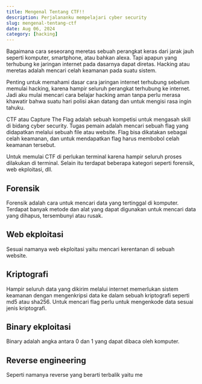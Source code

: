```yaml
---
title: Mengenal Tentang CTF!!
description: Perjalananku mempelajari cyber security
slug: mengenal-tentang-ctf
date: Aug 06, 2024
category: [hacking]
---
```


Bagaimana cara seseorang meretas sebuah perangkat keras dari jarak jauh seperti komputer, smartphone, atau 
bahkan alexa. Tapi apapun yang terhubung ke jaringan internet pada dasarnya dapat diretas. Hacking atau meretas
adalah mencari celah keamanan pada suatu sistem.

Penting untuk memahami dasar cara jaringan internet terhubung sebelum memulai hacking, karena hampir seluruh
perangkat terhubung ke internet. Jadi aku mulai mencari cara belajar hacking aman tanpa perlu merasa khawatir bahwa 
suatu hari polisi akan datang dan untuk mengisi rasa ingin tahuku.

CTF atau Capture The Flag adalah sebuah kompetisi untuk mengasah skill di bidang cyber security. Tugas pemain
adalah mencari sebuah flag yang didapatkan melalui sebuah file atau website. Flag bisa dikatakan sebagai celah
keamanan, dan untuk mendapatkan flag harus membobol celah keamanan tersebut.

Untuk memulai CTF di perlukan terminal karena hampir seluruh proses dilakukan di terminal. Selain itu terdapat
beberapa kategori seperti forensik, web ekploitasi, dll.

## Forensik 
Forensik adalah cara untuk mencari data yang tertinggal di komputer. Terdapat banyak metode dan alat yang dapat
digunakan untuk mencari data yang dihapus, tersembunyi atau rusak.

## Web ekploitasi
Sesuai namanya web ekploitasi yaitu mencari kerentanan di sebuah website.

## Kriptografi
Hampir seluruh data yang dikirim melalui internet memerlukan sistem keamanan dengan mengenkripsi
data ke dalam sebuah kriptografi seperti md5 atau sha256. Untuk mencari flag perlu untuk mengenkode
data sesuai jenis kriptografi.

## Binary ekploitasi
Binary adalah angka antara 0 dan 1 yang dapat dibaca oleh komputer.

## Reverse engineering
Seperti namanya reverse yang berarti terbalik yaitu me